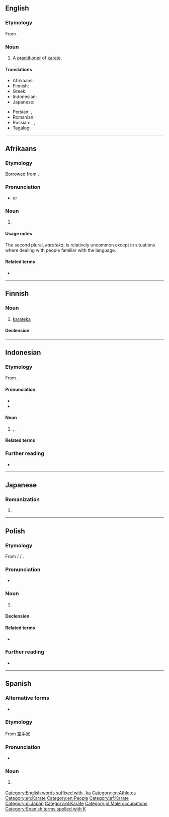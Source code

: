 ==English==

===Etymology===
From {{bor|en|ja|空手家|tr=karateka}}.

===Noun===
{{en-noun|karateka}}

# A [[practitioner]] of [[karate]].

====Translations====
{{trans-top|practitioner of karate}}
* Afrikaans: {{t|af|karateka}}
* Finnish: {{t+|fi|karateka}}
* Greek: {{t+|el|καρατέκα|m|f}}
* Indonesian: {{t+|id|karateka}}
* Japanese: {{t+|ja|空手家|tr=からてか, karateka|sc=Jpan}}
{{trans-mid}}
* Persian: {{t|fa|کاراته‌کا|tr=kârâtekâ}}, {{t|fa|کاراته‌کار|tr=kârâtekâr}}
* Romanian: {{t+|ro|karateka|m|f}}
* Russian: {{t|ru|каратэ́ка|m|f}}, {{t+|ru|карати́ст|m}}, {{t+|ru|карати́стка|f}}
* Tagalog: {{t|tl|mangangarate}}
{{trans-bottom}}

[[Category:English words suffixed with -ka]]
[[Category:en:Athletes]]
[[Category:en:Karate]]
[[Category:en:People]]

----

==Afrikaans==

===Etymology===
Borrowed from {{bor|af|ja|空手家|tr=karateka}}.

===Pronunciation===
* {{hyphenation|kara|teka|lang=af}} or {{hyphenation|karateka|nocaption=1|lang=af}}

===Noun===
{{af-noun|karatekas|pl2=karateka}}

# {{l|en|karateka}}

====Usage notes====
The second plural, ''karateka'', is relatively uncommon except in situations where dealing with people familiar with the {{l|en|Japanese}} language.

====Related terms====
* {{l|af|karate}}

[[Category:af:Karate]]

----

==Finnish==

===Noun===
{{fi-noun}}

# [[#English|karateka]]

====Declension====
{{fi-decl-kala|karatek|||a}}

----

==Indonesian==

===Etymology===
{{wikipedia|lang=id}}
From {{bor|id|ja|空手家|tr=[[からてか]], karateka|t=[[karate]] [[practitioner]]}}.

====Pronunciation====
* {{IPA|lang=id|/ka.ra.te.ka/}}
* {{hyphenation|ka|ra|té|ka|lang=id}}

====Noun====
{{head|id|noun}}
# {{lb|id|sports}} {{l|en|karateka}}, {{l|en|karate}} {{l|en|practitioner}}.

====Related terms====
{{rel2|lang=id
| karateka
| karategi
}}

===Further reading===
* {{R:KBBI Daring}}

----

==Japanese==

===Romanization===
{{ja-romaji}}

# {{ja-romanization of|からてか}}

----

==Polish==
{{wikipedia|lang=pl}}

===Etymology===
From {{etyl|ja|pl}} {{m|ja|空手家}} / {{m|ja|からてか}} / {{m|ja|karateka}}.

===Pronunciation===
* {{pl-IPA}}

===Noun===
{{pl-noun|m-pr}}

# {{l|en|karateka}}

====Declension====
{{pl-decl-noun
|karateka|karatecy
|karateki|karateków
|karatece|karatekom
|karatekę|karateków
|karateką|karatekami
|karatece|karatekach
|karateko|karatecy
}}

====Related terms====
* {{l|pl|karate}}

===Further reading===
* {{R:PWN}}

[[Category:pl:Japan]]
[[Category:pl:Karate]]
[[Category:pl:Male occupations]]

----

==Spanish==

===Alternative forms===
* {{l|es|karateca}}

===Etymology===
From {{etyl|ja|es}} [[空手家]]

===Pronunciation===
* {{IPA|[ka̠.ɾa̠ˈte̞.ka̠]|lang=es}}

===Noun===
{{es-noun|mf}}

# {{lb|es|martial arts}} {{l|en|karateka}}

[[Category:Spanish terms spelled with K]]